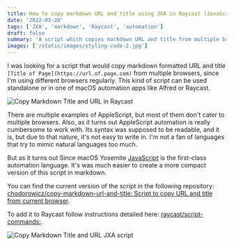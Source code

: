 ```yaml
---
title: How to copy markdown URL and title using JXA in Raycast (JavaScript automation for macOS )
date: '2022-03-20'
tags: ['JXA', 'markdown', 'Raycast', 'automation']
draft: false
summary: 'A script which copies markdown URL and title from multiple browser on macOS'
images: ['/static/images/styling-code-2.jpg']
---
```


I was looking for a script that would copy markdown formatted URL and title `[Title of Page](https://url.of.page.com)` from multiple browsers, since I'm using different browsers regularly. This kind of script can be used standalone or in one of macOS automation apps like Alfred or Raycast.

<Image
  alt="Copy Markdown Title and URL in Raycast"
  src="/static/images/copy-markdown-title-raycast.jpg"
  width={1869}
  height={1317}
  layout="responsive"
/>

There are multiple examples of AppleScript, but most of them don't cater to multiple browsers. Also, as it turns out AppleScript automation is really cumbersome to work with. Its syntax was supposed to be readable, and it is, but due to that nature, it's not easy to write in. I'm not a fan of languages that try to mimic natural languages too much.

But as it turns out Since macOS Yosemite [JavaScript](https://en.wikipedia.org/wiki/AppleScript#JavaScript_for_Automation) is the first-class automation language. It's was much easier to create a more compact version of this script in markdown.

You can find the current version of the script in the following repository: [chodorowicz/copy-markdown-url-and-title: Script to copy URL and title from current browser](https://github.com/chodorowicz/copy-markdown-url-and-title).

To add it to Raycast follow instructions detailed here: [raycast/script-commands:](https://github.com/raycast/script-commands).

<Image
  alt="Copy Markdown Title and URL JXA script"
  src="/static/images/copy-markdown-title.png"
  width={1684}
  height={1212}
/>
